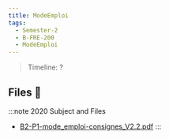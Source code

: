 ```yaml
---
title: ModeEmploi
tags:
  - Semester-2
  - B-FRE-200
  - ModeEmploi
---
```

> Timeline: ?


## Files 📂

:::note 2020 Subject and Files
- [B2-P1-mode_emploi-consignes_V2.2.pdf](https://github.com/Studio-17/Epitech-Subjects/raw/main/Semester-2/B-FRE-200/ModeEmploi/B2-P1-mode_emploi-consignes_V2.2.pdf)
:::

